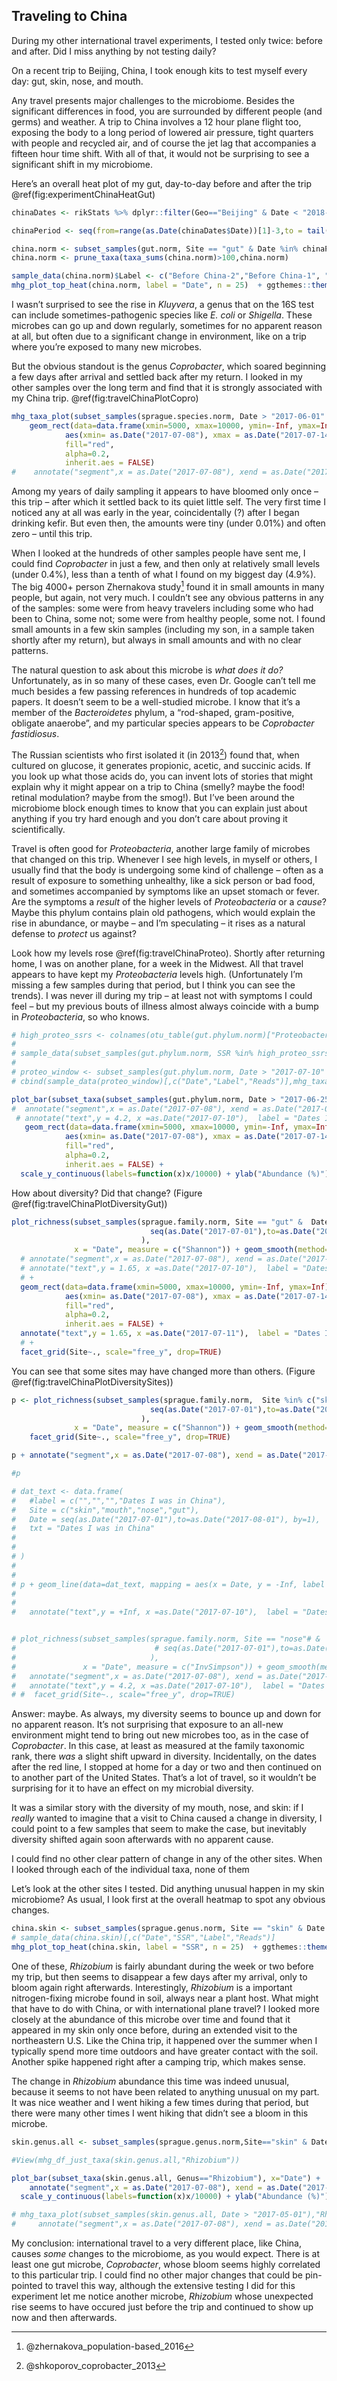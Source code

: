 ## Traveling to China {#chinaTravel}

During my other international travel experiments, I tested only twice: before and after. Did I miss anything by not testing daily?

On a recent trip to Beijing, China, I took enough kits to test myself every day: gut, skin, nose, and mouth.

Any travel presents major challenges to the microbiome. Besides the significant differences in food, you are surrounded by different people (and germs) and weather. A trip to China involves a 12 hour plane flight too, exposing the body to a long period of lowered air pressure, tight quarters with people and recycled air, and of course the jet lag that accompanies a fifteen hour time shift. With all of that, it would not be surprising to see a significant shift in my microbiome.

Here's an overall heat plot of my gut, day-to-day before and after the trip \@ref(fig:experimentChinaHeatGut)

```r

chinaDates <- rikStats %>% dplyr::filter(Geo=="Beijing" & Date < "2018-01-01") #%>% select(Date) %>% as.vector()  #%in% sample_data(gut.norm)$Date # == as.Date(sample_data(gut.norm)$Date)

chinaPeriod <- seq(from=range(as.Date(chinaDates$Date))[1]-3,to = tail(as.Date(chinaDates$Date),1)+3,by=1)

china.norm <- subset_samples(gut.norm, Site == "gut" & Date %in% chinaPeriod & SSR != 174522)
china.norm <- prune_taxa(taxa_sums(china.norm)>100,china.norm)

sample_data(china.norm)$Label <- c("Before China-2","Before China-1", "China day 1", "China day 2", "China day 3", "China day 4", "China day 4", "After China", "Return US + 24", "Return + 48")
mhg_plot_top_heat(china.norm, label = "Date", n = 25)  + ggthemes::theme_fivethirtyeight(base_size = 8) + theme(axis.text.x = element_text(angle = 90, hjust = 1)) + theme(legend.position="none")
```

I wasn't surprised to see the rise in _Kluyvera_, a genus that on the 16S test can include sometimes-pathogenic species like _E. coli_ or _Shigella_. These microbes can go up and down regularly, sometimes for no apparent reason at all, but often due to a significant change in environment, like on a trip where you're exposed to many new microbes.

But the obvious standout is the genus _Coprobacter_, which soared beginning a few days after arrival and settled back after my return. I looked in my other samples over the long term and find that it is strongly associated with my China trip. \@ref(fig:travelChinaPlotCopro)


```r
mhg_taxa_plot(subset_samples(sprague.species.norm, Date > "2017-06-01" & Date < "2017-9-01"), "Coprobacter fastidiosus") + ggtitle("Coprobacter") + 
    geom_rect(data=data.frame(xmin=5000, xmax=10000, ymin=-Inf, ymax=Inf),
            aes(xmin= as.Date("2017-07-08"), xmax = as.Date("2017-07-14"), ymin=-Inf, ymax=Inf),
            fill="red",
            alpha=0.2,
            inherit.aes = FALSE) 
#    annotate("segment",x = as.Date("2017-07-08"), xend = as.Date("2017-07-14"), y = -0.5, yend = -0.51, color = "red", size = 2) 
```

Among my years of daily sampling it appears to have bloomed only once --  this trip -- after which it settled back to its quiet little self.  The very first time I noticed any at all was early in the year, coincidentally (?) after I began drinking kefir. But even then, the amounts were tiny (under 0.01%) and often zero -- until this trip.

When I looked at the hundreds of other samples people have sent me, I could find _Coprobacter_ in just a few, and then only at relatively small levels (under 0.4%), less than a tenth of what I found on my biggest day (4.9%). The big 4000+ person Zhernakova study^[ @zhernakova_population-based_2016] found it in small amounts in many people, but again, not very much. I couldn't see any obvious patterns in any of the samples: some were from heavy travelers including some who had been to China, some not; some were from healthy people, some not. I found small amounts in a few skin samples (including my son, in a sample taken shortly after my return), but always in small amounts and with no clear patterns.

The natural question to ask about this microbe is _what does it do?_ Unfortunately, as in so many of these cases, even Dr. Google can't tell me much besides a few passing references in hundreds of top academic papers. It  doesn't seem to be a well-studied microbe.  I know that it's a member of the _Bacteroidetes_ phylum, a "rod-shaped, gram-positive, obligate anaerobe", and my particular species appears to be _Coprobacter fastidiosus_.

The Russian scientists who first isolated it (in 2013^[@shkoporov_coprobacter_2013]) found that, when cultured on glucose, it generates propionic, acetic, and succinic acids. If you look up what those acids do, you can invent lots of stories that might explain why it might appear on a trip to China (smelly? maybe the food! retinal modulation? maybe from the smog!). But I've been around the microbiome block enough times to know that you can explain just about anything if you try hard enough and you don't care about proving it scientifically.

Travel is often good for _Proteobacteria_, another large family of microbes that changed on this trip. Whenever I see high levels, in myself or others, I usually find that the body is undergoing some kind of challenge -- often as a result of exposure to something unhealthy, like a sick person or bad food, and sometimes accompanied by symptoms like an upset stomach or fever. Are the symptoms a _result_ of the higher levels of _Proteobacteria_ or a _cause_? Maybe this phylum contains plain old pathogens, which would explain the rise in abundance, or maybe -- and I'm speculating -- it rises as a natural defense to _protect_ us against? 

Look how my levels rose \@ref(fig:travelChinaProteo). Shortly after returning home, I was on another plane, for a week in the Midwest. All that travel appears to have kept my _Proteobacteria_ levels high. (Unfortunately I'm missing a few samples during that period, but I think you can see the trends). I was never ill during my trip -- at least not with symptoms I could feel -- but my previous bouts of illness almost always coincide with a bump in _Proteobacteria_, so who knows.

```r

# high_proteo_ssrs <- colnames(otu_table(gut.phylum.norm)["Proteobacteria",])[otu_table(gut.phylum.norm)["Proteobacteria",]>100000]
#   
# sample_data(subset_samples(gut.phylum.norm, SSR %in% high_proteo_ssrs))[,c("Date","Label","Reads")]
# 
# proteo_window <- subset_samples(gut.phylum.norm, Date > "2017-07-10" & Date < "2017-08-05")
# cbind(sample_data(proteo_window)[,c("Date","Label","Reads")],mhg_taxa(proteo_window,"Proteobacteria")[2]/10000)

plot_bar(subset_taxa(subset_samples(gut.phylum.norm, Date > "2017-06-25" & Date < "2017-07-25"),Phylum == "Proteobacteria"), x="Date") + geom_smooth(method="loess", se=FALSE) +
#  annotate("segment",x = as.Date("2017-07-08"), xend = as.Date("2017-07-13"), y = 4, yend = 4, color = "red", size = 2) + 
 # annotate("text",y = 4.2, x =as.Date("2017-07-10"),  label = "Dates I was in China", color = "red") +
   geom_rect(data=data.frame(xmin=5000, xmax=10000, ymin=-Inf, ymax=Inf),
            aes(xmin= as.Date("2017-07-08"), xmax = as.Date("2017-07-14"), ymin=-Inf, ymax=Inf),
            fill="red",
            alpha=0.2,
            inherit.aes = FALSE) +
  scale_y_continuous(labels=function(x)x/10000) + ylab("Abundance (%)") +  ggtitle("Proteobacteria (gut)")

```



How about diversity? Did that change? (Figure \@ref(fig:travelChinaPlotDiversityGut))

```r
plot_richness(subset_samples(sprague.family.norm, Site == "gut" &  Date %in% #chinaPeriod 
                               seq(as.Date("2017-07-01"),to=as.Date("2017-08-01"), by=1)
                             ),
              x = "Date", measure = c("Shannon")) + geom_smooth(method="loess", se=FALSE) +
  # annotate("segment",x = as.Date("2017-07-08"), xend = as.Date("2017-07-13"), y = -Inf, yend = -Inf, color = "red", size = 2) + 
  # annotate("text",y = 1.65, x =as.Date("2017-07-10"),  label = "Dates I was in China", color = "red") +
  # + 
  geom_rect(data=data.frame(xmin=5000, xmax=10000, ymin=-Inf, ymax=Inf),
            aes(xmin= as.Date("2017-07-08"), xmax = as.Date("2017-07-14"), ymin=-Inf, ymax=Inf),
            fill="red",
            alpha=0.2,
            inherit.aes = FALSE) +
  annotate("text",y = 1.65, x =as.Date("2017-07-11"),  label = "Dates I was in China", color = "red") +
  # + 
  facet_grid(Site~., scale="free_y", drop=TRUE) 


```


You can see that some sites may have changed more than others. (Figure \@ref(fig:travelChinaPlotDiversitySites))
```r

p <- plot_richness(subset_samples(sprague.family.norm,  Site %in% c("skin","mouth","nose","gut") & Date %in% #chinaPeriod
                               seq(as.Date("2017-07-01"),to=as.Date("2017-08-01"), by=1)
                             ),
              x = "Date", measure = c("Shannon")) + geom_smooth(method="loess", se=FALSE) +
    facet_grid(Site~., scale="free_y", drop=TRUE) 

p + annotate("segment",x = as.Date("2017-07-08"), xend = as.Date("2017-07-13"), y = +Inf, yend = +Inf, color = "red", size = 2) 

#p

# dat_text <- data.frame(
#   #label = c("","","","Dates I was in China"),
#   Site = c("skin","mouth","nose","gut"),
#   Date = seq(as.Date("2017-07-01"),to=as.Date("2017-08-01"), by=1),
#   txt = "Dates I was in China"
#   
#   
# )
# 
# 
# p + geom_line(data=dat_text, mapping = aes(x = Date, y = -Inf, label = txt), color = "red") 
#   
#   
#   annotate("text",y = +Inf, x =as.Date("2017-07-10"),  label = "Dates I was in China", color = "red") 



```


```r
# plot_richness(subset_samples(sprague.family.norm, Site == "nose"# &  Date %in% #chinaPeriod 
#                               # seq(as.Date("2017-07-01"),to=as.Date("2017-08-01"), by=1)
#                              ),
#               x = "Date", measure = c("InvSimpson")) + geom_smooth(method="loess", se=FALSE) +
#   annotate("segment",x = as.Date("2017-07-08"), xend = as.Date("2017-07-13"), y = 4, yend = 4, color = "red", size = 2) + 
#   annotate("text",y = 4.2, x =as.Date("2017-07-10"),  label = "Dates I was in China", color = "red") 
# #  facet_grid(Site~., scale="free_y", drop=TRUE) 

```


Answer: maybe. As always, my diversity seems to bounce up and down for no apparent reason. It's not surprising that exposure to an all-new environment might tend to bring out new microbes too, as in the case of _Coprobacter_. In this case, at least as measured at the family taxonomic rank, there *was* a slight shift upward in diversity. Incidentally, on the dates after the red line, I stopped at home for a day or two and then continued on to another part of the United States. That's a lot of travel, so it wouldn't be surprising for it to have an effect on my microbial diversity.

It was a similar story with the diversity of my mouth, nose, and skin: if I _really_ wanted to imagine that a visit to China caused a change in diversity, I could point to a few samples that seem to make the case, but inevitably diversity shifted again soon afterwards with no apparent cause.

I could find no other clear pattern of change in any of the other sites. When I looked through each of the individual taxa, none of them 


Let's look at the other sites I tested.  Did anything unusual happen in my skin microbiome? As usual, I look first at the overall heatmap to spot any obvious changes.

```r
china.skin <- subset_samples(sprague.genus.norm, Site == "skin" & Date %in% chinaPeriod & SSR != 161444 ) #& Reads > 20000)
# sample_data(china.skin)[,c("Date","SSR","Label","Reads")]
mhg_plot_top_heat(china.skin, label = "SSR", n = 25)  + ggthemes::theme_fivethirtyeight(base_size = 8) + theme(axis.text.x = element_text(angle = 90, hjust = 1)) + theme(legend.position="none")

```

One of these, _Rhizobium_ is fairly abundant during the week or two before my trip, but then seems to disappear a few days after my arrival, only to bloom again right afterwards. Interestingly, _Rhizobium_ is a important nitrogen-fixing microbe found in soil, always near a plant host. What might that have to do with China, or with international plane travel?  I looked more closely at the abundance of this microbe over time and found that it appeared in my skin only once before, during an extended visit to the northeastern U.S. Like the China trip, it happened over the summer when I typically spend more time outdoors and have greater contact with the soil. Another spike happened right after a camping trip, which makes sense.

The change in _Rhizobium_ abundance this time was indeed unusual, because it seems to not have been related to anything unusual on my part. It was nice weather and I went hiking a few times during that period, but there were many other times I went hiking that didn't see a bloom in this microbe.

```r
skin.genus.all <- subset_samples(sprague.genus.norm,Site=="skin" & Date > "2017-05-01") # & Reads > 20000)

#View(mhg_df_just_taxa(skin.genus.all,"Rhizobium"))

plot_bar(subset_taxa(skin.genus.all, Genus=="Rhizobium"), x="Date") + 
    annotate("segment",x = as.Date("2017-07-08"), xend = as.Date("2017-07-14"), y = -0.5, yend = -0.51, color = "red", size = 2)  +
  scale_y_continuous(labels=function(x)x/10000) + ylab("Abundance (%)") +  ggtitle("Rhizobium (skin)") 

# mhg_taxa_plot(subset_samples(skin.genus.all, Date > "2017-05-01"),"Rhizobium") + ggtitle("Rhizobium (skin)") + 
#     annotate("segment",x = as.Date("2017-07-08"), xend = as.Date("2017-07-14"), y = -0.5, yend = -0.51, color = "red", size = 2) 

```

My conclusion: international travel to a very different place, like China, causes _some_ changes to the microbiome, as you would expect. There is at least one gut microbe, _Coprobacter_, whose bloom seems highly correlated to this particular trip. I could find no other major changes that could be pin-pointed to travel this way, although the extensive testing I did for this experiment let me notice another microbe, _Rhizobium_ whose unexpected rise seems to have occured just before the trip and continued to show up now and then afterwards.


